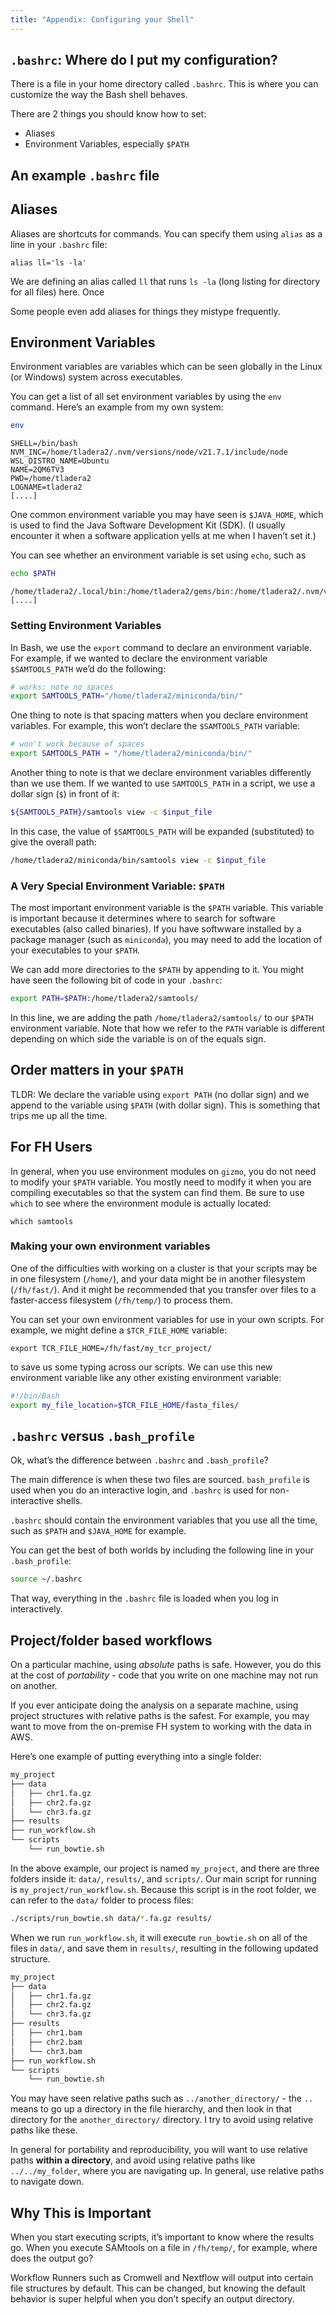 ```yaml
---
title: "Appendix: Configuring your Shell"
---
```


## `.bashrc`: Where do I put my configuration? {#sec-bashrc}

There is a file in your home directory called `.bashrc`. This is where you can customize the way the Bash shell behaves.

There are 2 things you should know how to set:

- Aliases
- Environment Variables, especially `$PATH`

## An example `.bashrc` file



## Aliases

Aliases are shortcuts for commands. You can specify them using `alias` as a line in your `.bashrc` file:

```
alias ll='ls -la'
```

We are defining an alias called `ll` that runs `ls -la` (long listing for directory for all files) here. Once

Some people even add aliases for things they mistype frequently.

## Environment Variables {#sec-environment}

Environment variables are variables which can be seen globally in the Linux (or Windows) system across executables. 

You can get a list of all set environment variables by using the `env` command. Here's an example from my own system:

```bash
env
```
```
SHELL=/bin/bash
NVM_INC=/home/tladera2/.nvm/versions/node/v21.7.1/include/node
WSL_DISTRO_NAME=Ubuntu
NAME=2QM6TV3
PWD=/home/tladera2
LOGNAME=tladera2
[....]
```

One common environment variable you may have seen is `$JAVA_HOME`, which is used to find the Java Software Development Kit (SDK). (I usually encounter it when a software application yells at me when I haven't set it.)

You can see whether an environment variable is set using `echo`, such as 

```bash
echo $PATH
```

```
/home/tladera2/.local/bin:/home/tladera2/gems/bin:/home/tladera2/.nvm/versions/node/v21.7.1/bin:/usr/local/sbin:/usr/local/bin:/usr/sbin:/usr/bin:/sbin:/bin:/usr/games:/usr/local/games:/ [....]
```

### Setting Environment Variables

In Bash, we use the `export` command to declare an environment variable. For example, if we wanted to declare the environment variable `$SAMTOOLS_PATH` we'd do the following:

```bash
# works: note no spaces
export SAMTOOLS_PATH="/home/tladera2/miniconda/bin/"
```

One thing to note is that spacing matters when you declare environment variables. For example, this won't declare the `$SAMTOOLS_PATH` variable:

```bash
# won't work because of spaces
export SAMTOOLS_PATH = "/home/tladera2/miniconda/bin/"
```

Another thing to note is that we declare environment variables differently than we use them. If we wanted to use `SAMTOOLS_PATH` in a script, we use a dollar sign (`$`) in front of it:

```bash
${SAMTOOLS_PATH}/samtools view -c $input_file
```
In this case, the value of `$SAMTOOLS_PATH` will be expanded (substituted) to give the overall path:

```bash
/home/tladera2/miniconda/bin/samtools view -c $input_file
```

### A Very Special Environment Variable: `$PATH` {#sec-path}

The most important environment variable is the `$PATH` variable. This variable is important because it determines where to search for software executables (also called binaries). If you have softwware installed by a package manager (such as `miniconda`), you may need to add the location of your executables to your `$PATH`.

We can add more directories to the `$PATH` by appending to it. You might have seen the following bit of code in your `.bashrc`:

```bash
export PATH=$PATH:/home/tladera2/samtools/
```

In this line, we are adding the path `/home/tladera2/samtools/` to our `$PATH` environment variable. Note that how we refer to the `PATH` variable is different depending on which side the variable is on of the equals sign. 

:::{.callout-note}
## Order matters in your `$PATH`

:::

TLDR: We declare the variable using `export PATH` (no dollar sign) and we append to the variable using `$PATH` (with dollar sign). This is something that trips me up all the time. 

:::{.callout-note}
## For FH Users

In general, when you use environment modules on `gizmo`, you do not need to modify your `$PATH` variable. You mostly need to modify it when you are compiling executables so that the system can find them. Be sure to use `which` to see where the environment module is actually located:

`which samtools`
:::

### Making your own environment variables

One of the difficulties with working on a cluster is that your scripts may be in one filesystem (`/home/`), and your data might be in another filesystem (`/fh/fast/`). And it might be recommended that you transfer over files to a faster-access filesystem (`/fh/temp/`) to process them.

You can set your own environment variables for use in your own scripts. For example, we might define a `$TCR_FILE_HOME` variable:

```
export TCR_FILE_HOME=/fh/fast/my_tcr_project/
```
to save us some typing across our scripts. We can use this new environment variable like any other existing environment variable:

```bash
#!/bin/Bash
export my_file_location=$TCR_FILE_HOME/fasta_files/
```

:::{.callout-note}
## `.bashrc` versus `.bash_profile` {#sec-bashrc-profile}

Ok, what's the difference between `.bashrc` and `.bash_profile`?

The main difference is when these two files are sourced. `bash_profile` is used when you do an interactive login, and `.bashrc` is used for non-interactive shells.

`.bashrc` should contain the environment variables that you use all the time, such as `$PATH` and `$JAVA_HOME` for example. 

You can get the best of both worlds by including the following line in your `.bash_profile`:

```bash
source ~/.bashrc
```

That way, everything in the `.bashrc` file is loaded when you log in interactively.
:::

## Project/folder based workflows {#sec-project}

On a particular machine, using *absolute* paths is safe. However, you do this at the cost of *portability* - code that you write on one machine may not run on another. 

If you ever anticipate doing the analysis on a separate machine, using project structures with relative paths is the safest. For example, you may want to move from the on-premise FH system to working with the data in AWS. 

Here's one example of putting everything into a single folder:

```bash
my_project
├── data
│   ├── chr1.fa.gz
│   ├── chr2.fa.gz
│   └── chr3.fa.gz
├── results
├── run_workflow.sh
└── scripts
    └── run_bowtie.sh
```

In the above example, our project is named `my_project`, and there are three folders inside it: `data/`, `results/`, and `scripts/`. Our main script for running is `my_project/run_workflow.sh`. Because this script is in the root folder, we can refer to the `data/` folder to process files:

```bash
./scripts/run_bowtie.sh data/*.fa.gz results/
```

When we run `run_workflow.sh`, it will execute `run_bowtie.sh` on all of the files in `data/`, and save them in `results/`, resulting in the following updated structure.

```bash
my_project
├── data
│   ├── chr1.fa.gz
│   ├── chr2.fa.gz
│   └── chr3.fa.gz
├── results
│   ├── chr1.bam
│   ├── chr2.bam
│   └── chr3.bam
├── run_workflow.sh
└── scripts
    └── run_bowtie.sh
```


You may have seen relative paths such as `../another_directory/` - the `..` means to go up a directory in the file hierarchy, and then look in that directory for the `another_directory/` directory. I try to avoid using relative paths like these.

In general for portability and reproducibility, you will want to use relative paths **within a directory**, and avoid using relative paths like `../../my_folder`, where you are navigating up. In general, use relative paths to navigate down. 

:::{.callout}
## Why This is Important

When you start executing scripts, it's important to know where the results go. When you execute SAMtools on a file in `/fh/temp/`, for example, where does the output go?

Workflow Runners such as Cromwell and Nextflow will output into certain file structures by default. This can be changed, but knowing the default behavior is super helpful when you don't specify an output directory.

:::

